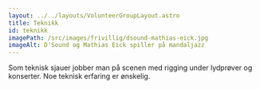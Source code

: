 ```yaml
---
layout: ../../layouts/VolunteerGroupLayout.astro
title: Teknikk
id: teknikk
imagePath: /src/images/frivillig/dsound-mathias-eick.jpg
imageAlt: D'Sound og Mathias Eick spiller på mandaljazz
---
```


Som teknisk sjauer jobber man på scenen med rigging under lydprøver og konserter. Noe teknisk erfaring er ønskelig.
